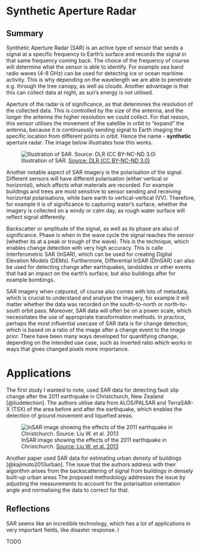 # Synthetic Aperture Radar {#sec-week9}

## Summary

Synthetic Aperture Radar (SAR) is an active type of sensor that sends a signal at a specific frequency to Earth's surface and records the signal in that same frequency coming back. The choice of the frequency of course will determine what the sensor is able to identify. For example sea band radio waves (4-8 GHz) can be used for detecting ice or ocean maritime activity. This is why depending on the wavelength we are able to penetrate e.g. through the tree canopy, as well as clouds. Another advantage is that this can collect data at night, as sun's energy is not utilised.

Aperture of the radar is of significance, as that determines the resolution of the collected data. This is controlled by the size of the antenna, and the longer the antenna the higher resolution we could collect. For that reason, this sensor utilises the movement of the satellite in orbit to "expand" the antenna, because it is continuously sending signal to Earth imaging the specific location from different points in orbit. Hence the name - **synthetic** aperture radar. The image below illustrates how this works.

![Illustration of SAR. [Source: DLR (CC BY-NC-ND 3.0)](https://www.dlr.de/en/service/imprint)](res/SAR_imaging_modes.png)

Another notable aspect of SAR imagery is the polarisation of the signal. Different sensors will have different polarisation (either vertical or horizontal), which affects what materials are recorded. For example buildings and trees are most sensitive to sensor sending and receiving horizontal polarisations, while bare earth to vertical-vertical (VV). Therefore, for example it is of significance to capturing water's surface, whether the imagery is collected on a windy or calm day, as rough water surface will reflect signal differently.

Backscatter or amplitude of the signal, as well as its phase are also of significance. Phase is when in the wave cycle the signal reaches the sensor (whether its at a peak or trough of the wave). This is the technique, which enables change detection with very high accuracy. This is calle Interferometric SAR (InSAR), which can be used for creating Digital Elevation Models (DEMs). Furthermore, Differential InSAR (DInSAR) can also be used for detecting change after earthquakes, landslides or other events that had an impact on the earth's surface, but also buildings after for example bombings.

SAR imagery when catpured, of course also comes with lots of metadata, which is crucial to understand and analyse the imagery, for example it will matter whether the data was recorded on the south-to-north or north-to-south orbit pass. Moreover, SAR data will often be on a power scale, which necessitates the use of appropriate transformation methods. In practice, perhaps the most influential usecase of SAR data is for change detection, which is based on a ratio of the image after a change event to the image prior. There have been many ways developed for quantifying change, depending on the intended use case, such as inverted ratio which works in ways that gives changed pixels more importance.

# Applications

The first study I wanted to note, used SAR data for detecting fault slip change after the 2011 earthquake in Christchurch, New Zealand [@liudetection]. The authors utilise data from ALOS/PALSAR and TerraSAR-X (TSX) of the area before and after the earthquake, which enables the detection of ground movement and liquefied areas.

![InSAR image showing the effects of the 2011 earthquake in Christchurch. [Source: Liu W. et al. 2013](http://ares.tu.chiba-u.jp/yamazaki/pdf/proceeding/2013ACRS_Liu.pdf)](res/WLiu_paper.png)

Another paper used SAR data for estimating urban density of buildings [@kajimoto2013urban]. The issue that the authors address with their algorithm arises from the backscattering of signal from buildings in densely built-up urban areas The proposed methodology addresses the issue by adjusting the measurements to account for the polarisation orientation angle and normalising the data to correct for that.

## Reflections

SAR seems like an incredible technology, which has a lot of applications in very important fields, like disaster response. I

TODO
